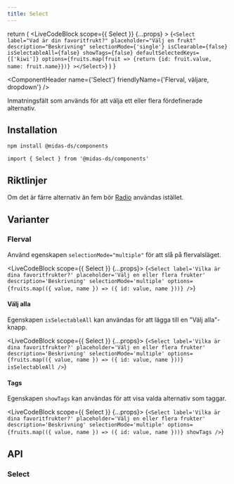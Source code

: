 ```yaml
---
title: Select
---
```




  return (
    <LiveCodeBlock
      scope={{ Select }}
      {...props}
    >
      {`<Select
        label="Vad är din favoritfrukt?"
        placeholder="Välj en frukt"
        description="Beskrivning"
        selectionMode={'single'}
        isClearable={false}
        isSelectableAll={false}
        showTags={false}
        defaultSelectedKeys={['kiwi']}
        options={fruits.map(fruit => {return {id: fruit.value, name: fruit.name}})}
      ></Select>`}
    </LiveCodeBlock>
  )
}

<ComponentHeader
  name={'Select'}
  friendlyName={'Flerval, väljare, dropdown'}
/>

Inmatningsfält som används för att välja ett eller flera fördefinerade alternativ.

<Example hideCode />

## Installation

```bash npm2yarn
npm install @midas-ds/components
```

```tsx
import { Select } from '@midas-ds/components'
```

<Example hideExample />

## Riktlinjer

Om det är färre alternativ än fem bör [Radio](./radio.mdx) användas istället.

## Varianter

### Flerval

Använd egenskapen `selectionMode="multiple"` för att slå på flervalsläget.

<LiveCodeBlock scope={{ Select }} {...props}>
  {`
    <Select
      label='Vilka är dina favoritfrukter?'
      placeholder='Välj en eller flera frukter'
      description='Beskrivning'
      selectionMode='multiple'
      options={fruits.map(({ value, name }) => ({ id: value, name }))}
    />
  `}
</LiveCodeBlock>

#### Välj alla

Egenskapen `isSelectableAll` kan användas för att lägga till en "Välj alla"-knapp.

<LiveCodeBlock scope={{ Select }} {...props}>
  {`
    <Select
      label='Vilka är dina favoritfrukter?'
      placeholder='Välj en eller flera frukter'
      description='Beskrivning'
      selectionMode='multiple'
      options={fruits.map(({ value, name }) => ({ id: value, name }))}
      isSelectableAll
    />
  `}
</LiveCodeBlock>

#### Tags

Egenskapen `showTags` kan användas för att visa valda alternativ som taggar.

<LiveCodeBlock scope={{ Select }} {...props}>
  {`
    <Select
      label='Vilka är dina favoritfrukter?'
      placeholder='Välj en eller flera frukter'
      description='Beskrivning'
      selectionMode='multiple'
      options={fruits.map(({ value, name }) => ({ id: value, name }))}
      showTags
    />
  `}
</LiveCodeBlock>

## API

### Select

<PropTable name='Select' />
